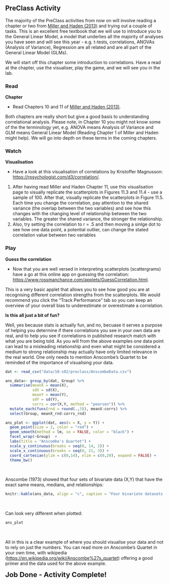 ## PreClass Activity

The majority of the PreClass activities from now on will involve reading a chapter or two from <a href="https://drive.google.com/file/d/0B1fyuTuvj3YoaFdUR3FZaXNuNXc/view" target = "_blank">Miller and Haden (2013)</a> and trying out a couple of tasks. This is an excellent free textbook that we will use to introduce you to the General Linear Model, a model that underlies all the majority of analyses you have seen and will see this year - e.g. t-tests, correlations, ANOVAs (Analysis of Variance), Regression are all related and are all part of the General Linear Model (GLMs). 

We will start off this chapter some introduction to correlations. Have a read at the chapter, use the visualiser, play the game, and we will see you in the lab.

### Read

**Chapter**

* Read Chapters 10 and 11 of <a href="https://drive.google.com/file/d/0B1fyuTuvj3YoaFdUR3FZaXNuNXc/view" target = "_blank">Miller and Haden (2013)</a>. 

Both chapters are really short but give a good basis to understanding correlational analysis. Please note, in Chapter 10 you might not know some of the the terminology yet, e.g. ANOVA means Analysis of Variance and GLM means General Linear Model (Reading Chapter 1 of Miller and Haden might help). We will go into depth on these terms in the coming chapters.

### Watch

**Visualisation**

* Have a look at this visualisation of correlations by Kristoffer Magnusson: <a href = "https://rpsychologist.com/d3/correlation/" target = "_blank">https://rpsychologist.com/d3/correlation/</a>. 

1. After having read Miller and Haden Chapter 11, use this visualisation page to visually replicate the scatterplots in Figures 11.3 and 11.4 - use a sample of 100.  After that, visually replicate the scatterplots in Figure 11.5. Each time you change the correlation, pay attention to the shared variance (the overlap between the two variables) and see how this changes with the changing level of relationship between the two variables. The greater the shared variance, the stronger the relationship. 
2. Also, try setting the correlation to r = .5 and then moving a sinlge dot to see how one data point, a potential outlier, can change the stated correlation value between two variables

### Play

**Guess the correlation**

* Now that you are well versed in interpreting scatterplots (scattergrams) have a go at this online app on guessing the correlation: <a href = "https://www.rossmanchance.com/applets/GuessCorrelation.html" target = "_blank">https://www.rossmanchance.com/applets/GuessCorrelation.html</a>. 

This is a very basic applet that allows you to see how good you are at recognising different correlation strengths from the scatterplots. We would recommend you click the "Track Performance" tab so you can keep an overview of your overall bias to underestimate or overestimate a correlation.

**Is this all just a bit of fun?** 

Well, yes because stats is actually fun, and no, becuase it serves a purpose of helping you determine if there correlations you see in your own data are real, and to help you see if correlations in published research match with what you are being told. As you will from the above examples one data point can lead to a misleading relationship and even what might be considered a medium to strong relationship may actually have only limited relevance in the real world. One only needs to mention Anscombe's Quartet to be reminded of the importance of visualising your data.

```r
dat <- read_csv("data/10-s02/preclass/AnscombeData.csv")

ans_data<- group_by(dat, Group) %>% 
  summarise(meanX = mean(X),
            sdX = sd(X),
            meanY = mean(Y),
            sdY = sd(Y), 
            corrs = cor(X,Y, method = "pearson")) %>%
  mutate_each(funs(rnd = round(.,3)), meanX:corrs) %>% 
  select(Group, meanX_rnd:corrs_rnd)

ans_plot <- ggplot(dat, aes(x = X, y = Y)) +
  geom_point(size = 2, color = "red") +
  geom_smooth(method = lm, se = FALSE, color = "black") +
  facet_wrap(~Group)  +
  labs(title = "Anscombe's Quartet") +
  scale_y_continuous(breaks = seq(0, 14, 2)) +
  scale_x_continuous(breaks = seq(0, 21, 3)) +
  coord_cartesian(ylim = c(0,14), xlim = c(0,20), expand = FALSE) +
  theme_bw()
```
<br>

Anscombe (1973) showed that four sets of bivariate data (X,Y) that have the exact same means, medians, and relationships:

```r
knitr::kable(ans_data, align = "c", caption = "Four bivariate datasets that have the same means, medians, standard deviations, and relationships")
```
<br>

Can look very different when plotted:

```r
ans_plot
```
<br>

All in this is a clear example of where you should visualise your data and not to rely on just the numbers. You can read more on Anscombe's Quartet in your own time, with wikipedia (<a href = "https://en.wikipedia.org/wiki/Anscombe%27s_quartet" target = "_blank">https://en.wikipedia.org/wiki/Anscombe%27s_quartet</a>) offering a good primer and the data used for the above example.

<span style="font-size: 22px; font-weight: bold; color: var(--blue);">Job Done - Activity Complete!</span>

